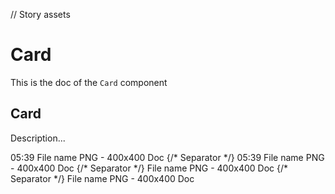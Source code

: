 <!--- Card.stories.mdx --->

// Story assets

<Meta title="Design System/Molecules/Card" component={Card} />

# Card

This is the doc of the `Card` component

## Card

Description...

<Canvas>
  <Story name="base">
    <Box padding={8} background="neutral100">
      <Stack size={3}>
        <Card style={{ width: '240px' }}>
          <CardHeader>
            <CardCheckbox value={true} />
            <CardAction position="end">
              <IconButton title="Edit the thing">
                <EditIcon />
              </IconButton>
            </CardAction>
            <CardAsset src={firstImgPath} />
            <CardTimer>05:39</CardTimer>
          </CardHeader>
          <CardBody>
            <CardContent>
              <CardTitle>File name</CardTitle>
              <CardSubtitle>PNG - 400x400</CardSubtitle>
            </CardContent>
            <CardBadge>Doc</CardBadge>
          </CardBody>
        </Card>
        {/* Separator */}
        <Card style={{ width: '240px' }}>
          <CardHeader>
            <CardCheckbox value={true} />
            <CardAsset src={firstImgPath} />
            <CardTimer>05:39</CardTimer>
          </CardHeader>
          <CardBody>
            <CardContent>
              <CardTitle>File name</CardTitle>
              <CardSubtitle>PNG - 400x400</CardSubtitle>
            </CardContent>
            <CardBadge>Doc</CardBadge>
          </CardBody>
        </Card>
        {/* Separator */}
        <Card style={{ width: '240px' }}>
          <CardHeader>
            <CardCheckbox value={true} />
            <CardAsset src={firstImgPath} />
          </CardHeader>
          <CardBody>
            <CardContent>
              <CardTitle>File name</CardTitle>
              <CardSubtitle>PNG - 400x400</CardSubtitle>
            </CardContent>
            <CardBadge>Doc</CardBadge>
          </CardBody>
        </Card>
        {/* Separator */}
        <Card style={{ width: '240px' }}>
          <CardBody>
            <Box padding={2} background="primary100">
              <EditIcon />
            </Box>
            <CardContent paddingLeft={2}>
              <CardTitle>File name</CardTitle>
              <CardSubtitle>PNG - 400x400</CardSubtitle>
            </CardContent>
            <CardBadge>Doc</CardBadge>
          </CardBody>
        </Card>
      </Stack>
    </Box>
  </Story>
</Canvas>
